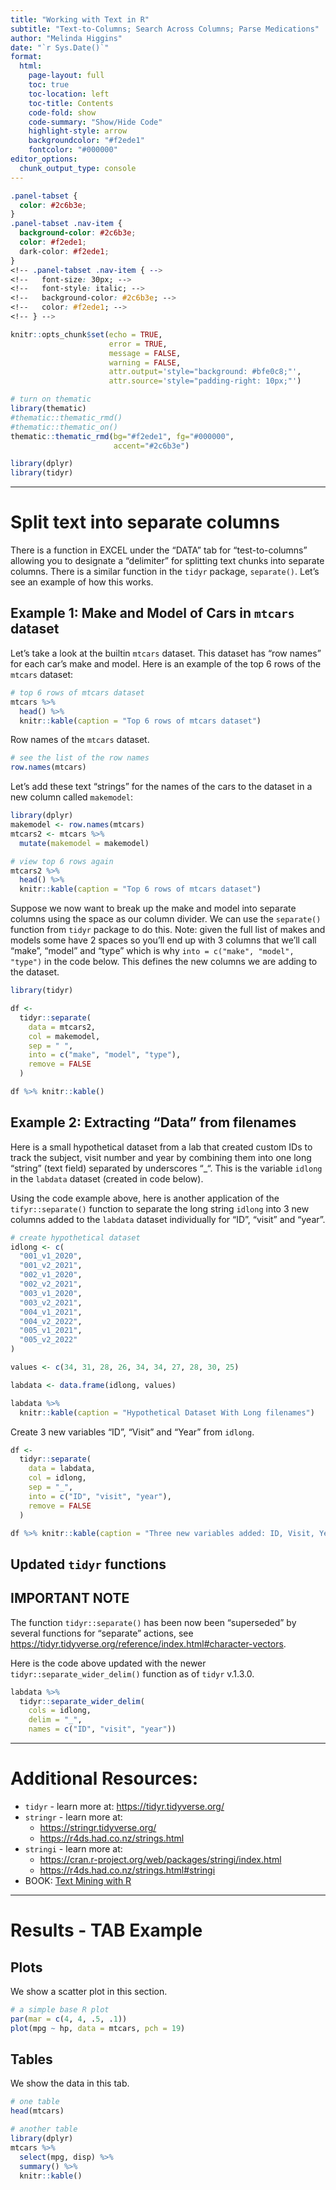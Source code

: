 ```yaml
---
title: "Working with Text in R"
subtitle: "Text-to-Columns; Search Across Columns; Parse Medications"
author: "Melinda Higgins"
date: "`r Sys.Date()`"
format:
  html:
    page-layout: full
    toc: true
    toc-location: left
    toc-title: Contents
    code-fold: show
    code-summary: "Show/Hide Code"
    highlight-style: arrow
    backgroundcolor: "#f2ede1"
    fontcolor: "#000000"
editor_options: 
  chunk_output_type: console
---
```


```css
.panel-tabset {
  color: #2c6b3e;
}
.panel-tabset .nav-item {
  background-color: #2c6b3e;
  color: #f2ede1;
  dark-color: #f2ede1;
}
<!-- .panel-tabset .nav-item { -->
<!--   font-size: 30px; -->
<!--   font-style: italic; -->
<!--   background-color: #2c6b3e; -->
<!--   color: #f2ede1; -->
<!-- } -->
```

```r
knitr::opts_chunk$set(echo = TRUE,
                      error = TRUE,
                      message = FALSE,
                      warning = FALSE,
                      attr.output='style="background: #bfe0c8;"',
                      attr.source='style="padding-right: 10px;"')

# turn on thematic
library(thematic)
#thematic::thematic_rmd()
#thematic::thematic_on()
thematic::thematic_rmd(bg="#f2ede1", fg="#000000", 
                       accent="#2c6b3e")

library(dplyr)
library(tidyr)
```

---

# Split text into separate columns

There is a function in EXCEL under the "DATA" tab for "test-to-columns" allowing you to designate a "delimiter" for splitting text chunks into separate columns. There is a similar function in the `tidyr` package, `separate()`. Let's see an example of how this works.

## Example 1: Make and Model of Cars in `mtcars` dataset

Let's take a look at the builtin `mtcars` dataset. This dataset has "row names" for each car's make and model. Here is an example of the top 6 rows of the `mtcars` dataset:

```r
# top 6 rows of mtcars dataset
mtcars %>%
  head() %>%
  knitr::kable(caption = "Top 6 rows of mtcars dataset")
```

Row names of the `mtcars` dataset.

```r
# see the list of the row names
row.names(mtcars)
```

Let's add these text "strings" for the names of the cars to the dataset in a new column called `makemodel`:

```r
library(dplyr)
makemodel <- row.names(mtcars)
mtcars2 <- mtcars %>%
  mutate(makemodel = makemodel)

# view top 6 rows again
mtcars2 %>%
  head() %>%
  knitr::kable(caption = "Top 6 rows of mtcars dataset")
```

Suppose we now want to break up the make and model into separate columns using the space as our column divider. We can use the `separate()` function from `tidyr` package to do this. Note: given the full list of makes and models some have 2 spaces so you'll end up with 3 columns that we'll call "make", "model" and "type" which is why `into = c("make", "model", "type")` in the code below. This defines the new columns we are adding to the dataset.

```r
library(tidyr)

df <-
  tidyr::separate(
    data = mtcars2,
    col = makemodel,
    sep = " ",
    into = c("make", "model", "type"),
    remove = FALSE
  )

df %>% knitr::kable()
```

## Example 2: Extracting "Data" from filenames

Here is a small hypothetical dataset from a lab that created custom IDs to track the subject, visit number and year by combining them into one long "string" (text field) separated by underscores "_". This is the variable `idlong` in the `labdata` dataset (created in code below).

Using the code example above, here is another application of the `tifyr::separate()` function to separate the long string `idlong` into 3 new columns added to the `labdata` dataset individually for "ID", "visit" and "year".

```r
# create hypothetical dataset
idlong <- c(
  "001_v1_2020",
  "001_v2_2021",
  "002_v1_2020",
  "002_v2_2021",
  "003_v1_2020",
  "003_v2_2021",
  "004_v1_2021",
  "004_v2_2022",
  "005_v1_2021",
  "005_v2_2022"
)

values <- c(34, 31, 28, 26, 34, 34, 27, 28, 30, 25)

labdata <- data.frame(idlong, values)

labdata %>%
  knitr::kable(caption = "Hypothetical Dataset With Long filenames")
```

Create 3 new variables "ID", "Visit" and "Year" from `idlong`.

```r
df <-
  tidyr::separate(
    data = labdata,
    col = idlong,
    sep = "_",
    into = c("ID", "visit", "year"),
    remove = FALSE
  )

df %>% knitr::kable(caption = "Three new variables added: ID, Visit, Year - extracted from idlong")
```

## Updated `tidyr` functions

::: callout-note
## **IMPORTANT NOTE**
The function `tidyr::separate()` has been now been "superseded" by several functions for "separate" actions, see [https://tidyr.tidyverse.org/reference/index.html#character-vectors](https://tidyr.tidyverse.org/reference/index.html#character-vectors).
:::

Here is the code above updated with the newer `tidyr::separate_wider_delim()` function as of `tidyr` v.1.3.0.

```r
labdata %>% 
  tidyr::separate_wider_delim(
    cols = idlong, 
    delim = "_", 
    names = c("ID", "visit", "year"))
```

---

# Additional Resources:

* `tidyr` - learn more at: [https://tidyr.tidyverse.org/](https://tidyr.tidyverse.org/)
* `stringr` - learn more at:
    - [https://stringr.tidyverse.org/](https://stringr.tidyverse.org/)
    - [https://r4ds.had.co.nz/strings.html](https://r4ds.had.co.nz/strings.html)
* `stringi` - learn more at:
    - [https://cran.r-project.org/web/packages/stringi/index.html](https://cran.r-project.org/web/packages/stringi/index.html)
    - [https://r4ds.had.co.nz/strings.html#stringi](https://r4ds.had.co.nz/strings.html#stringi)
* BOOK: [Text Mining with R](https://www.tidytextmining.com/)


---

# Results - TAB Example {.tabset .tabset-pills}

::: {.panel-tabset}

## Plots

We show a scatter plot in this section.

```r
# a simple base R plot
par(mar = c(4, 4, .5, .1))
plot(mpg ~ hp, data = mtcars, pch = 19)
```

## Tables

We show the data in this tab.

```r
# one table
head(mtcars)

# another table
library(dplyr)
mtcars %>%
  select(mpg, disp) %>%
  summary() %>%
  knitr::kable()
```

:::

